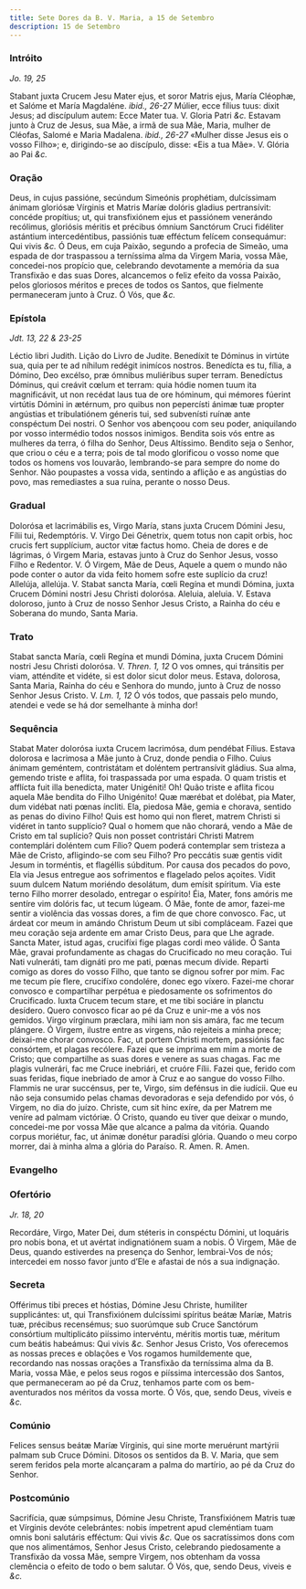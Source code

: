```yaml
---
title: Sete Dores da B. V. Maria, a 15 de Setembro
description: 15 de Setembro
---
```


### Intróito

_Jo. 19, 25_

<div class="grid grid-cols-2 gap-5">
  <span class="text-justify">
    Stabant juxta Crucem Jesu Mater ejus, et soror Matris ejus, María Cléophæ,
    et Salóme et María Magdaléne. <em>ibid., 26-27</em> Múlier, ecce fílius
    tuus: dixit Jesus; ad discípulum autem: Ecce Mater tua. V. Gloria Patri
    <em>&c.</em>
  </span>
  <span class="text-justify">
    Estavam junto à Cruz de Jesus, sua Mãe, a irmã de sua Mãe, Maria, mulher de
    Cléofas, Salomé e Maria Madalena. <em>ibid., 26-27</em> «Mulher disse Jesus
    eis o vosso Filho»; e, dirigindo-se ao discípulo, disse: «Eis a tua Mãe». V.
    Glória ao Pai <em>&c.</em>
  </span>
</div>

### Oração

<div class="grid grid-cols-2 gap-5">
  <span class="text-justify">
    Deus, in cujus passióne, secúndum Simeónis prophétiam, dulcíssimam ánimam
    gloriósæ Vírginis et Matris Maríæ dolóris gladius pertransívit: concéde
    propítius; ut, qui transfixiónem ejus et passiónem venerándo recólimus,
    gloriósis méritis et précibus ómnium Sanctórum Cruci fidéliter astántium
    intercedéntibus, passiónis tuæ efféctum felícem consequámur: Qui vivis
    <em>&c.</em>
  </span>
  <span class="text-justify">
    Ó Deus, em cuja Paixão, segundo a profecia de Simeão, uma espada de dor
    traspassou a terníssima alma da Virgem Maria, vossa Mãe, concedei-nos
    propício que, celebrando devotamente a memória da sua Transfixão e das suas
    Dores, alcancemos o feliz efeito da vossa Paixão, pelos gloriosos méritos e
    preces de todos os Santos, que fielmente permaneceram junto à Cruz. Ó Vós,
    que <em>&c.</em>
  </span>
</div>

### Epístola

_Jdt. 13, 22 & 23-25_

<div class="grid grid-cols-2 gap-5">
  <span class="text-justify">Léctio libri Judith.</span>
  <span class="text-justify">Lição do Livro de Judite.</span>
  <span class="text-justify">
    Benedíxit te Dóminus in virtúte sua, quia per te ad níhilum redégit inimícos
    nostros. Benedícta es tu, fília, a Dómino, Deo excélso, præ ómnibus
    muliéribus super terram. Benedíctus Dóminus, qui creávit cœlum et terram:
    quia hódie nomen tuum ita magnificávit, ut non recédat laus tua de ore
    hóminum, qui mémores fúerint virtútis Dómini in ætérnum, pro quibus non
    pepercísti ánimæ tuæ propter angústias et tribulatiónem géneris tui, sed
    subvenísti ruínæ ante conspéctum Dei nostri.
  </span>
  <span class="text-justify">
    O Senhor vos abençoou com seu poder, aniquilando por vosso intermédio todos
    nossos inimigos. Bendita sois vós entre as mulheres da terra, ó filha do
    Senhor, Deus Altíssimo. Bendito seja o Senhor, que criou o céu e a terra;
    pois de tal modo glorificou o vosso nome que todos os homens vos louvarão,
    lembrando-se para sempre do nome do Senhor. Não poupastes a vossa vida,
    sentindo a aflição e as angústias do povo, mas remediastes a sua ruína,
    perante o nosso Deus.
  </span>
</div>

### Gradual

<div class="grid grid-cols-2 gap-5">
  <span class="text-justify">
    Dolorósa et lacrimábilis es, Virgo María, stans juxta Crucem Dómini Jesu,
    Fílii tui, Redemptóris. V. Virgo Dei Génetrix, quem totus non capit orbis,
    hoc crucis fert supplícium, auctor vitæ factus homo.
  </span>
  <span class="text-justify">
    Cheia de dores e de lágrimas, ó Virgem Maria, estavas junto à Cruz do Senhor
    Jesus, vosso Filho e Redentor. V. Ó Virgem, Mãe de Deus, Aquele a quem o
    mundo não pode conter o autor da vida feito homem sofre este suplício da
    cruz!
  </span>
  <span class="text-justify">
    Allelúja, allelúja. V. Stabat sancta María, cœli Regína et mundi Dómina,
    juxta Crucem Dómini nostri Jesu Christi dolorósa.
  </span>
  <span class="text-justify">
    Aleluia, aleluia. V. Estava doloroso, junto à Cruz de nosso Senhor Jesus
    Cristo, a Rainha do céu e Soberana do mundo, Santa Maria.
  </span>
</div>

### Trato

<div class="grid grid-cols-2 gap-5">
  <span class="text-justify">
    Stabat sancta María, cœli Regína et mundi Dómina, juxta Crucem Dómini nostri
    Jesu Christi dolorósa. V. <em>Thren. 1, 12</em> O vos omnes, qui tránsitis
    per viam, atténdite et vidéte, si est dolor sicut dolor meus.
  </span>
  <span class="text-justify">
    Estava, dolorosa, Santa Maria, Rainha do céu e Senhora do mundo, junto à
    Cruz de nosso Senhor Jesus Cristo. V. <em>Lm. 1, 12</em> Ó vós todos, que
    passais pelo mundo, atendei e vede se há dor semelhante à minha dor!
  </span>
</div>

### Sequência

<div class="grid grid-cols-2 gap-5">
  <span class="text-justify">
    Stabat Mater dolorósa iuxta Crucem lacrimósa, dum pendébat Fílius.
  </span>
  <span class="text-justify">
    Estava dolorosa e lacrimosa a Mãe junto à Cruz, donde pendia o Filho.
  </span>
  <span class="text-justify">
    Cuius ánimam geméntem, con­tris­tátam et doléntem per­tran­sívit gládius.
  </span>
  <span class="text-justify">
    Sua alma, gemendo triste e aflita, foi traspassada por uma espada.
  </span>
  <span class="text-justify">
    O quam tristis et afflícta fuit illa benedícta, mater Unigéniti!
  </span>
  <span class="text-justify">
    Oh! Quão triste e aflita ficou aquela Mãe bendita do Filho Unigénito!
  </span>
  <span class="text-justify">
    Quæ mærébat et dolébat, pia Mater, dum vidébat nati pœnas íncliti.
  </span>
  <span class="text-justify">
    Ela, piedosa Mãe, gemia e chorava, sentido as penas do divino Filho!
  </span>
  <span class="text-justify">
    Quis est homo qui non fleret, matrem Christi si vidéret in tanto supplício?
  </span>
  <span class="text-justify">
    Qual o homem que não chorará, vendo a Mãe de Cristo em tal suplício?
  </span>
  <span class="text-justify">
    Quis non posset contristári Christi Matrem contemplári doléntem cum Fílio?
  </span>
  <span class="text-justify">
    Quem poderá contemplar sem tristeza a Mãe de Cristo, afligindo-se com seu
    Filho?
  </span>
  <span class="text-justify">
    Pro peccátis suæ gentis vidit Jesum in torméntis, et flagéllis súbditum.
  </span>
  <span class="text-justify">
    Por causa dos pecados do povo, Ela via Jesus entregue aos sofrimentos e
    flagelado pelos açoites.
  </span>
  <span class="text-justify">
    Vidit suum dulcem Natum moriéndo desolátum, dum emísit spíritum.
  </span>
  <span class="text-justify">
    Via este terno Filho morrer desolado, entregar o espírito!
  </span>
  <span class="text-justify">
    Éia, Mater, fons amóris me sentíre vim dolóris fac, ut tecum lúgeam.
  </span>
  <span class="text-justify">
    Ó Mãe, fonte de amor, fazei-me sentir a violência das vossas dores, a fim de
    que chore convosco.
  </span>
  <span class="text-justify">
    Fac, ut árdeat cor meum in amándo Christum Deum ut sibi compláceam.
  </span>
  <span class="text-justify">
    Fazei que meu coração seja ardente em amar Cristo Deus, para que Lhe agrade.
  </span>
  <span class="text-justify">
    Sancta Mater, istud agas, crucifíxi fige plagas cordi meo válide.
  </span>
  <span class="text-justify">
    Ó Santa Mãe, gravai profundamente as chagas do Crucificado no meu coração.
  </span>
  <span class="text-justify">
    Tui Nati vulneráti, tam dignáti pro me pati, pœnas mecum dívide.
  </span>
  <span class="text-justify">
    Reparti comigo as dores do vosso Filho, que tanto se dignou sofrer por mim.
  </span>
  <span class="text-justify">
    Fac me tecum píe flere, crucifíxo condolére, donec ego víxero.
  </span>
  <span class="text-justify">
    Fazei-me chorar convosco e compartilhar perpétua e piedosamente os
    sofrimentos do Crucificado.
  </span>
  <span class="text-justify">
    Iuxta Crucem tecum stare, et me tibi sociáre in planctu desídero.
  </span>
  <span class="text-justify">
    Quero convosco ficar ao pé da Cruz e unir-me a vós nos gemidos.
  </span>
  <span class="text-justify">
    Virgo vírginum præclara, mihi iam non sis amára, fac me tecum plángere.
  </span>
  <span class="text-justify">
    Ó Virgem, ilustre entre as virgens, não rejeiteis a minha prece; deixai-me
    chorar convosco.
  </span>
  <span class="text-justify">
    Fac, ut portem Christi mortem, passiónis fac consórtem, et plagas recólere.
  </span>
  <span class="text-justify">
    Fazei que se imprima em mim a morte de Cristo; que compartilhe as suas dores
    e venere as suas chagas.
  </span>
  <span class="text-justify">
    Fac me plagis vulnerári, fac me Cruce inebriári, et cruóre Fílii.
  </span>
  <span class="text-justify">
    Fazei que, ferido com suas feridas, fique inebriado de amor à Cruz e ao
    sangue do vosso Filho.
  </span>
  <span class="text-justify">
    Flammis ne urar succénsus, per te, Virgo, sim defénsus in die iudícii.
  </span>
  <span class="text-justify">
    Que eu não seja consumido pelas chamas devoradoras e seja defendido por vós,
    ó Virgem, no dia do juízo.
  </span>
  <span class="text-justify">
    Christe, cum sit hinc exíre, da per Matrem me veníre ad palmam victóriæ.
  </span>
  <span class="text-justify">
    Ó Cristo, quando eu tiver que deixar o mundo, concedei-me por vossa Mãe que
    alcance a palma da vitória.
  </span>
  <span class="text-justify">
    Quando corpus moriétur, fac, ut ánimæ donétur paradísi glória.
  </span>
  <span class="text-justify">
    Quando o meu corpo morrer, dai à minha alma a glória do Paraíso.
  </span>
  <span class="text-justify">
    <span class="text-red-500">R.</span> Amen.
  </span>
  <span class="text-justify">
    <span class="text-red-500">R.</span> Amen.
  </span>
</div>

### Evangelho


<LinkCard
  href="/missal/comum/30missamaria4#evangelho"
  title="4.ª Missa - Desde a Páscoa até ao Pentecostes - Missa Salve, sancta Parens da Virgem Maria"
/>

### Ofertório

_Jr. 18, 20_

<div class="grid grid-cols-2 gap-5">
  <span class="text-justify">
    Recordáre, Virgo, Mater Dei, dum stéteris in conspéctu Dómini, ut loquáris
    pro nobis bona, et ut avértat indignatiónem suam a nobis.
  </span>
  <span class="text-justify">
    Ó Virgem, Mãe de Deus, quando estiverdes na presença do Senhor, lembrai-Vos
    de nós; intercedei em nosso favor junto d’Ele e afastai de nós a sua
    indignação.
  </span>
</div>

### Secreta

<div class="grid grid-cols-2 gap-5">
  <span class="text-justify">
    Offérimus tibi preces et hóstias, Dómine Jesu Christe, humiliter
    supplicántes: ut, qui Transfixiónem dulcíssimi spíritus beátæ Maríæ, Matris
    tuæ, précibus recensémus; suo suorúmque sub Cruce Sanctórum consórtium
    multiplicáto piíssimo intervéntu, méritis mortis tuæ, méritum cum beátis
    habeámus: Qui vivis <em>&c.</em>
  </span>
  <span class="text-justify">
    Senhor Jesus Cristo, Vos oferecemos as nossas preces e oblações e Vos
    rogamos humildemente que, recordando nas nossas orações a Transfixão da
    terníssima alma da B. Maria, vossa Mãe, e pelos seus rogos e piíssima
    intercessão dos Santos, que permaneceram ao pé da Cruz, tenhamos parte com
    os bem-aventurados nos méritos da vossa morte. Ó Vós, que, sendo Deus,
    viveis e <em>&c.</em>
  </span>
</div>

### Comúnio

<div class="grid grid-cols-2 gap-5">
  <span class="text-justify">
    Felices sensus beátæ Maríæ Vírginis, qui sine morte meruérunt martýrii
    palmam sub Cruce Dómini.
  </span>
  <span class="text-justify">
    Ditosos os sentidos da B. V. Maria, que sem serem feridos pela morte
    alcançaram a palma do martírio, ao pé da Cruz do Senhor.
  </span>
</div>

### Postcomúnio

<div class="grid grid-cols-2 gap-5">
  <span class="text-justify">
    Sacrifícia, quæ súmpsimus, Dómine Jesu Christe, Transfixiónem Matris tuæ et
    Vírginis devóte celebrántes: nobis ímpetrent apud cleméntiam tuam omnis boni
    salutáris efféctum: Qui vivis <em>&c.</em>
  </span>
  <span class="text-justify">
    Que os sacratíssimos dons com que nos alimentámos, Senhor Jesus Cristo,
    celebrando piedosamente a Transfixão da vossa Mãe, sempre Virgem, nos
    obtenham da vossa clemência o efeito de todo o bem salutar. Ó Vós, que,
    sendo Deus, viveis e <em>&c.</em>
  </span>
</div>
